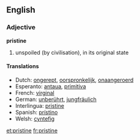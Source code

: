==English==

===Adjective===
'''pristine'''

#unspoiled (by civilisation), in its original state

====Translations====
*Dutch: [[ongerept]], [[oorspronkelijk]], [[onaangeroerd]]
*Esperanto: [[antaua]], [[primitiva]]
*French: [[virginal]]
*German: [[unberührt]], [[jungfräulich]]
*Interlingua: [[pristine]]
*Spanish: [[prístino]]
*Welsh: [[cyntefig]]

[[et:pristine]]
[[fr:pristine]]